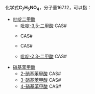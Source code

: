 {{DISPLAYTITLE:C<sub>7</sub>H<sub>5</sub>NO<sub>4</sub>}}
化学式'''C<sub>7</sub>H<sub>5</sub>NO<sub>4</sub>'''，分子量167.12，可以指：

* [[吡啶二甲酸|吡啶二甲酸]]
** [[吡啶-3,5-二甲酸|吡啶-3,5-二甲酸]] CAS#{{CAS|499-81-0}}
** {{tsl|en|Dipicolinic acid|吡啶-2,6-二甲酸}} CAS#{{CAS|499-83-2}}
** {{tsl|en|Lutidinic acid|吡啶-2,4-二甲酸}} CAS#{{CAS|499-80-9}}
** [[吡啶-2,3-二甲酸|吡啶-2,3-二甲酸]] CAS#{{CAS|89-00-9}}

* [[硝基苯甲酸|硝基苯甲酸]]
** [[2-硝基苯甲酸|2-硝基苯甲酸]] CAS#{{CAS|552-16-9}}
** [[3-硝基苯甲酸|3-硝基苯甲酸]] CAS#{{CAS|121-92-6}}
** [[4-硝基苯甲酸|4-硝基苯甲酸]] CAS#{{CAS|62-23-7}}

{{MolFormDisambig}}